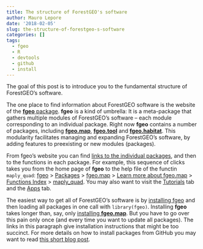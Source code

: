 ```yaml
---
title: The structure of ForestGEO's software
author: Mauro Lepore
date: '2018-02-05'
slug: the-structure-of-forestgeo-s-software
categories: []
tags:
  - fgeo
  - R
  - devtools
  - github
  - install
---
```


The goal of this post is to introduce you to the fundamental structure of ForestGEO's software.

The one place to find information about ForestGEO software is the website of the [__fgeo__ package](https://forestgeo.github.io/fgeo/). __fgeo__ is a kind of umbrella: It is a meta-package that gathers multiple modules of ForestGEO's software -- each module corresponding to an individual package. Right now __fgeo__ contains a number of packages, including [__fgeo.map__](https://forestgeo.github.io/fgeo.map/), [__fgeo.tool__](https://forestgeo.github.io/fgeo.tool/) and [__fgeo.habitat__](https://forestgeo.github.io/fgeo.habitat/). This modularity facilitates managing and expanding ForestGEO's software, by adding features to preexisting or new modules (packages).

From  fgeo's website you can find [links to the individual packages](https://forestgeo.github.io/fgeo/reference/index.html), and then to the functions in each package. For example, this sequence of clicks takes you from the home page of __fgeo__ to the help file of the functin `maply_quad`: [fgeo](https://forestgeo.github.io/fgeo/index.html) > [Packages](https://forestgeo.github.io/fgeo/reference/index.html) > [fgeo.map](https://forestgeo.github.io/fgeo/reference/fgeo.map.html) > [Learn more about fgeo.map](https://forestgeo.github.io/fgeo.map/) > [Functions Index](https://forestgeo.github.io/fgeo.map/reference/index.html) > [maply_quad](https://forestgeo.github.io/fgeo.map/reference/maply_quad.html). You may also want to visit the [Tutorials](https://forestgeo.github.io/fgeo.map/articles/index.html) tab and the [Apps](https://bookdown.org/forestgeoguest/map_tag_app/) tab.

The easiest way to get all of ForestGEO's software is by [installing fgeo](https://forestgeo.github.io/fgeo/index.html#installation) and then loading all packages in one call with `library(fgeo)`. Installing __fgeo__ takes longer than, say, only  [installing __fgeo.map__](https://forestgeo.github.io/fgeo.map/#installation). But you have to go over this pain only once (and every time you want to update all packages). The links in this paragraph give installation instructions that might be too succinct. For more details on how to install packages from GitHub you may want to read [this short blog post](https://fgeo.netlify.com/2018/02/05/2018-02-05-installing-packages-from-github/).

